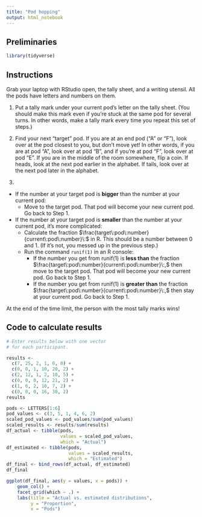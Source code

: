 ```yaml
---
title: "Pod hopping"
output: html_notebook
---
```



## Preliminaries

```r
library(tidyverse)
```


## Instructions

Grab your laptop with RStudio open, the tally sheet, and a writing utensil. All the pods have letters and numbers on them.

1. Put a tally mark under your current pod's letter on the tally sheet. (You should make this mark even if you're stuck at the same pod for several turns. In other words, make a tally mark every time you repeat this set of steps.)

2. Find your next "target" pod. If you are at an end pod ("A" or "F"), look over at the pod closest to you, but don't move yet! In other words, if you are at pod "A", look over at pod "B", and if you're at pod "F", look over at pod "E". If you are in the middle of the room somewhere, flip a coin. If heads, look at the next pod earlier in the alphabet. If tails, look over at the next pod later in the alphabet.

3.
* If the number at your target pod is **bigger** than the number at your current pod:
    * Move to the target pod. That pod will become your new current pod. Go back to Step 1.
* If the number at your target pod is **smaller** than the number at your current pod, it's more complicated:
    * Calculate the fraction $\frac{target\:pod\:number}{current\:pod\:number}\:$ in R. This should be a number between 0 and 1. (If it's not, you messed up in the previous step.)
    * Run the command `runif(1)` in an R console:
        * If the number you get from runif(1)  is **less than** the fraction $\frac{target\:pod\:number}{current\:pod\:number}\:,$ then move to the target pod. That pod will become your new current pod. Go back to Step 1.
        * If the number you get from runif(1) is **greater than** the fraction $\frac{target\:pod\:number}{current\:pod\:number}\:,$ then stay at your current pod. Go back to Step 1.
 
At the end of the time limit, the person with the most tally marks wins!


## Code to calculate results

```r
# Enter results below with one vector
# for each participant.

results <-
  c(7, 25, 2, 1, 0, 0) +
  c(0, 0, 1, 10, 20, 2) +
  c(2, 12, 1, 2, 10, 5) +
  c(0, 0, 0, 12, 21, 2) +
  c(1, 6, 2, 10, 7, 2) +
  c(0, 0, 0, 16, 30, 2)
results
```

```r
pods <- LETTERS[1:6]
pod_values <- c(3, 5, 1, 4, 6, 2)
scaled_pod_values <- pod_values/sum(pod_values)
scaled_results <- results/sum(results)
df_actual <- tibble(pods,
                    values = scaled_pod_values,
                    which = "Actual")
df_estimated <- tibble(pods,
                       values = scaled_results,
                       which = "Estimated")
df_final <- bind_rows(df_actual, df_estimated)
df_final
```

```r
ggplot(df_final, aes(y = values, x = pods)) +
    geom_col() +
    facet_grid(which ~ .) +
    labs(title = "Actual vs. estimated distributions",
         y = "Proportion",
         x = "Pods")
```

